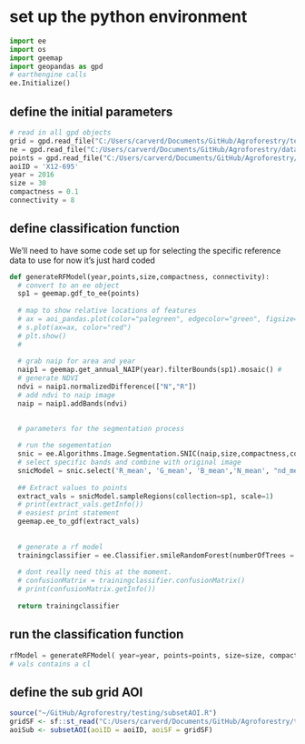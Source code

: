 

# set up the python environment 

```python
import ee
import os
import geemap 
import geopandas as gpd
# earthengine calls 
ee.Initialize()
```

## define the initial parameters 

```python
# read in all gpd objects 
grid = gpd.read_file("C:/Users/carverd/Documents/GitHub/Agroforestry/testing/data/twelve_mi_grid_uid.gpkg")
ne = gpd.read_file("C:/Users/carverd/Documents/GitHub/Agroforestry/data/referenceData/nebraska_counties.gpkg")
points = gpd.read_file("C:/Users/carverd/Documents/GitHub/Agroforestry/testing/data/testSamplingData.geojson")
aoiID = 'X12-695'
year = 2016
size = 30 
compactness = 0.1
connectivity = 8 
```


## define classification function
We'll need to have some code set up for selecting the specific reference data to use for now it's just hard coded
```python
def generateRFModel(year,points,size,compactness, connectivity):
  # convert to an ee object 
  sp1 = geemap.gdf_to_ee(points)
  
  # map to show relative locations of features 
  # ax = aoi_pandas.plot(color="palegreen", edgecolor="green", figsize=(20, 10))
  # s.plot(ax=ax, color="red")
  # plt.show()
  # 
  
  # grab naip for area and year 
  naip1 = geemap.get_annual_NAIP(year).filterBounds(sp1).mosaic() # 
  # generate NDVI 
  ndvi = naip1.normalizedDifference(["N","R"])
  # add ndvi to naip image 
  naip = naip1.addBands(ndvi)
  
  
  # parameters for the segmentation process

  # run the segementation
  snic = ee.Algorithms.Image.Segmentation.SNIC(naip,size,compactness,connectivity)
  # select specific bands and combine with original image
  snicModel = snic.select('R_mean', 'G_mean', 'B_mean','N_mean', "nd_mean").addBands(naip)
  
  ## Extract values to points 
  extract_vals = snicModel.sampleRegions(collection=sp1, scale=1)
  # print(extract_vals.getInfo())
  # easiest print statement
  geemap.ee_to_gdf(extract_vals)
  
  
  # generate a rf model 
  trainingclassifier = ee.Classifier.smileRandomForest(numberOfTrees = 10, seed = 7).train(features= extract_vals,classProperty = 'presence')
  
  # dont really need this at the moment. 
  # confusionMatrix = trainingclassifier.confusionMatrix()
  # print(confusionMatrix.getInfo())
  
  return trainingclassifier

```

## run the classification function
```python
rfModel = generateRFModel( year=year, points=points, size=size, compactness=compactness, connectivity=connectivity)
# vals contains a cl

```

## define the sub grid AOI 
```r
source("~/GitHub/Agroforestry/testing/subsetAOI.R")
gridSF <- sf::st_read("C:/Users/carverd/Documents/GitHub/Agroforestry/testing/data/twelve_mi_grid_uid.gpkg")
aoiSub <- subsetAOI(aoiID = aoiID, aoiSF = gridSF)

```